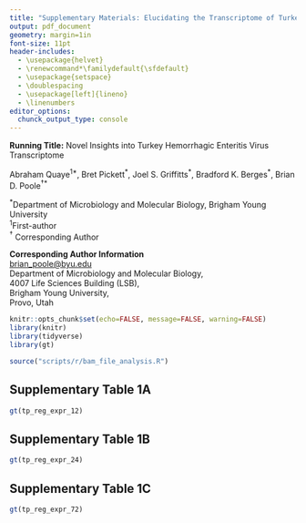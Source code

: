 ```yaml
---
title: "Supplementary Materials: Elucidating the Transcriptome of Turkey Hemorrhagic Enteritis Virus"
output: pdf_document
geometry: margin=1in
font-size: 11pt
header-includes:
  - \usepackage{helvet}
  - \renewcommand*\familydefault{\sfdefault}
  - \usepackage{setspace}
  - \doublespacing
  - \usepackage[left]{lineno}
  - \linenumbers
editor_options:
  chunck_output_type: console
---
```

\vspace{5mm}

**Running Title:** Novel Insights into Turkey Hemorrhagic Enteritis Virus Transcriptome

\vspace{10mm}
Abraham Quaye^1\*^, Bret Pickett^\*^, Joel S. Griffitts^\*^, Bradford K. Berges^\*^, Brian D. Poole${^\dagger}$^\*^   

\vspace{5mm}

^\*^Department of Microbiology and Molecular Biology, Brigham Young University       
^1^First-author      
${^\dagger}$ Corresponding Author   

\vspace{5mm}
**Corresponding Author Information**     
[brian_poole@byu.edu](mailto:brian_poole@byu.edu)       
Department of Microbiology and Molecular Biology,       
4007 Life Sciences Building (LSB),    
Brigham Young University,   
Provo, Utah  
\newpage


```r
knitr::opts_chunk$set(echo=FALSE, message=FALSE, warning=FALSE)
library(knitr)
library(tidyverse)
library(gt)

source("scripts/r/bam_file_analysis.R")
```


## Supplementary Table 1A

```r
gt(tp_reg_expr_12)
```

## Supplementary Table 1B

```r
gt(tp_reg_expr_24)
```

## Supplementary Table 1C

```r
gt(tp_reg_expr_72)
```


